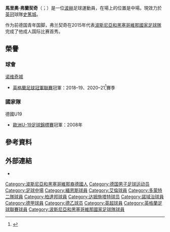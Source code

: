{{noteTA
|G1=Football
|G2=uefa
|G3=EPL
|G4=bundesliga
|1=zh-hans:弗兰契奇;zh-hk:華蘭錫;zh-tw:弗蘭契奇;
}}
{{Infobox football biography
| name = 馬里奧·弗蘭契奇<br/>Mario Vrančić
| image = Mario Vrancic (cropped).jpg
| image_size = 200
| caption = 
| fullname = Mario Vrančić<ref>{{cite web |url=https://www.premierleague.com/news/1335777 |title=2019/20 Premier League squads confirmed |publisher=Premier League |date=3 September 2019 |accessdate=3 September 2019 |archive-date=2020-12-12 |archive-url=https://web.archive.org/web/20201212044020/https://www.premierleague.com/news/1335777 |dead-url=no }}</ref>
| birth_date = {{birth date and age|1989|5|23|df=y}}<ref>{{cite web |url=https://www.espn.co.uk/football/player/_/id/161459/mario-vrancic |title=Mario Vrancic: Overview |publisher=ESPN |accessdate=7 May 2020 |archive-date=2021-06-05 |archive-url=https://web.archive.org/web/20210605164920/https://www.espn.co.uk/football/player/_/id/161459/mario-vrancic |dead-url=no }}</ref>
| birth_place = {{flagicon|SFR Yugoslavia}} [[南斯拉夫|南斯拉夫]][[斯拉沃尼亞布羅德|斯拉沃尼亞布羅德]]
| height = 1.87 m<ref>{{cite web |url=https://www.premierleague.com/players/22040/Mario-Vrancic/overview |title=Mario Vrancic: Overview |publisher=Premier League |accessdate=7 May 2020 |archive-date=2021-02-09 |archive-url=https://web.archive.org/web/20210209164800/https://www.premierleague.com/players/22040/Mario-Vrancic/overview |dead-url=no }}</ref>
| position = [[中場|中場]]
| currentclub = [[斯托克城足球俱乐部|史篤城]]
|clubnumber = 8
| youthyears1 = 1996–2004
| youthclubs1 = VfR凱塞爾施塔特
| youthyears2 = 2004–2006
| youthclubs2 = [[美因茨05足球俱乐部|美因茨]]
| years1 = 2006–2011
| clubs1 = [[緬恩斯05足球會二隊|緬恩斯二隊]]
| caps1 = 45
| goals1 = 16
| years2 = 2007–2011
| clubs2 = [[美因茨05足球俱乐部|美因茨]]
| caps2 = 9
| goals2 = 0
| years3 = 2009–2010
| clubs3 = → [[紅白艾倫|紅白艾倫]]
| caps3 = 12
| goals3 = 0
| years4 = 2011–2012
| clubs4 = [[普鲁士多特蒙德二队|多特蒙德二队]]
| caps4 = 47
| goals4 = 16
| years5 = 2012–2015
| clubs5 = [[柏達邦07體育會|帕德博恩]]
| caps5 = 93
| goals5 = 12
| years6 = 2015–2017
| clubs6 = [[達斯泰特98體育會|達斯泰特]]
| caps6 = 45
| goals6 = 6
| years7 = 2017–2021
| clubs7 = [[诺里奇城足球俱乐部|诺里奇城]]
| caps7 = 122
| goals7 = 15
| years8 = 2021–
| clubs8 = [[斯托克城足球俱乐部|史篤城]]
| caps8 = 0
| goals8 = 0
| nationalyears1 = 2006
| nationalteam1 = 德國U17
| nationalcaps1 = 5
| nationalgoals1 = 0
| nationalyears2 = 2007–2008
| nationalteam2 = 德國U19
| nationalcaps2 = 12
| nationalgoals2 = 1
| nationalyears3 = 2008–2009
| nationalteam3 = 德國U20
| nationalcaps3 = 11
| nationalgoals3 = 3
| nationalyears4 = 2015–
| nationalteam4 = [[波斯尼亞和黑塞哥維那國家足球隊|波赫]]
| nationalcaps4 = 6
| nationalgoals4 = 0
| club-update =   2021年7月5日
| nationalteam-update = 2017年3月28日
}}
'''馬里奧·弗蘭契奇'''（{{lang-de|Mario Vrančić}}；{{bd|1989年|5月23日}}）是一位[[波赫|波赫]]足球運動員，在場上的位置是中場。現效力於[[英格蘭足球冠軍聯賽|英冠]]球隊[[斯托克城足球俱乐部|史篤城]]。

作为前德国青年国脚，弗兰契奇在2015年代表[[波斯尼亞和黑塞哥維那國家足球隊|波斯尼亞和黑塞哥維那國家足球隊]]完成了他成人国际比赛首秀。

== 榮譽 ==
=== 球會 ===
;{{flagicon|ENG}} [[诺维奇城足球俱乐部|诺维奇城]]
* [[英格蘭足球冠軍聯賽|英格蘭足球冠軍聯賽]]冠軍：2018–19、2020–21<ref>{{cite web|url=https://theathletic.com/news/norwich-championship-premier-league-promotion/SX8hzKBbud4O|title=Norwich win Championship title after securing Premier League promotion|website=The Athletic|date=2021-05-01|accessdate=2021-05-02|archive-date=2021-05-01|archive-url=https://web.archive.org/web/20210501170240/https://theathletic.com/news/norwich-championship-premier-league-promotion/SX8hzKBbud4O|dead-url=no}}</ref>賽季

=== 國家隊 ===
;{{flagicon|GER}} 德國U19
* [[歐洲U-19足球錦標賽|歐洲U-19足球錦標賽]]冠軍：2008年

==參考資料==
{{Reflist}}

==外部連結==
*{{Soccerway}}

{{史篤城球員名單}}

{{DEFAULTSORT:Vrancic, Mario}}
[[Category:波斯尼亞和黑塞哥維那裔德國人|Category:波斯尼亞和黑塞哥維那裔德國人]]
[[Category:德国男子足球运动员|Category:德国男子足球运动员]]
[[Category:足球中場|Category:足球中場]]
[[Category:緬恩斯球員|Category:緬恩斯球員]]
[[Category:艾倫球員|Category:艾倫球員]]
[[Category:多蒙特二隊球員|Category:多蒙特二隊球員]]
[[Category:柏達邦球員|Category:柏達邦球員]]
[[Category:达姆施塔特球员|Category:达姆施塔特球员]]
[[Category:諾域治球員|Category:諾域治球員]]
[[Category:德甲球員|Category:德甲球員]]
[[Category:德乙球员|Category:德乙球员]]
[[Category:英超球員|Category:英超球員]]
[[Category:英格蘭足球聯賽球員|Category:英格蘭足球聯賽球員]]
[[Category:波斯尼亞和黑塞哥維那國家足球隊球員|Category:波斯尼亞和黑塞哥維那國家足球隊球員]]